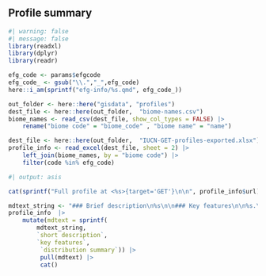 ## Profile summary 

```r
#| warning: false
#| message: false
library(readxl)
library(dplyr)
library(readr)

efg_code <- params$efgcode
efg_code_ <- gsub("\\.","_",efg_code)
here::i_am(sprintf("efg-info/%s.qmd", efg_code_))

out_folder <- here::here("gisdata", "profiles")
dest_file <- here::here(out_folder,  "biome-names.csv")
biome_names <- read_csv(dest_file, show_col_types = FALSE) |>
    rename("biome code" = "biome_code" , "biome name" = "name") 

dest_file <- here::here(out_folder,  "IUCN-GET-profiles-exported.xlsx")
profile_info <- read_excel(dest_file, sheet = 2) |> 
    left_join(biome_names, by = "biome code") |> 
    filter(code %in% efg_code)

```

```r
#| output: asis

cat(sprintf("Full profile at <%s>{target='GET'}\n\n", profile_info$url))

mdtext_string <- "### Brief description\n%s\n\n### Key features\n\n%s.\n\n### Overview of distribution\n\n%s."
profile_info  |> 
    mutate(mdtext = sprintf(
        mdtext_string,
        `short description`, 
        `key features`,
         `distribution summary`)) |>
         pull(mdtext) |>
         cat()

```

